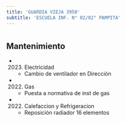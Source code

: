 ```yaml
---
title: 'GUARDIA VIEJA 3950'
subtitle: 'ESCUELA INF. N° 02/02° PAMPITA'
---
```


#


## Mantenimiento

*  (2023) Electricidad 
    + Cambio de ventilador en Dirección

*  (2022) Gas 
    + Puesta a normativa de inst de gas

*  (2022) Calefaccion y Refrigeracion 
    + Reposición radiador 16 elementos



